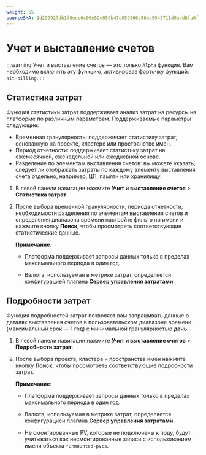 ```yaml
---
weight: 55
sourceSHA: 1d299927db1f0eec6c00e52e056b47a859966c56ba9943711d9add8fa6ff5274
---
```


# Учет и выставление счетов

:::warning
Учет и выставление счетов — это только `Alpha` функция. Вам необходимо включить эту функцию, активировав форточку функций: `ait-billing`.
:::

## Статистика затрат

Функция статистики затрат поддерживает анализ затрат на ресурсы на платформе по различным параметрам. Поддерживаемые параметры следующие:

- Временная гранулярность: поддерживает статистику затрат, основанную на проекте, кластере или пространстве имен.
- Период отчетности: поддерживает статистику затрат на ежемесячной, еженедельной или ежедневной основе.
- Разделение по элементам выставления счетов: вы можете указать, следует ли отображать затраты по каждому элементу выставления счета отдельно, например, ЦП, памяти или хранилищу.

1. В левой панели навигации нажмите **Учет и выставление счетов** > **Статистика затрат**.

2. После выбора временной гранулярности, периода отчетности, необходимости разделения по элементам выставления счетов и определения диапазона времени настройте фильтр по имени и нажмите кнопку **Поиск**, чтобы просмотреть соответствующие статистические данные.

   **Примечание**:

   - Платформа поддерживает запросы данных только в пределах максимального периода в один год.

   - Валюта, используемая в метрике затрат, определяется конфигурацией плагина **Сервер управления затратами**.

## Подробности затрат

Функция подробностей затрат позволяет вам запрашивать данные о деталях выставления счетов в пользовательском диапазоне времени (максимальный срок — 1 год) с минимальной гранулярностью **день**.

1. В левой панели навигации нажмите **Учет и выставление счетов** > **Подробности затрат**.

2. После выбора проекта, кластера и пространства имен нажмите кнопку **Поиск**, чтобы просмотреть соответствующие подробности затрат.

   **Примечание**:

   - Платформа поддерживает запросы данных только в пределах максимального периода в один год.

   - Валюта, используемая в метрике затрат, определяется конфигурацией плагина **Сервер управления затратами**.

   - Не смонтированные PV, которые не подключены к поду, будут учитываться как несмонтированные записи с использованием имени объекта `*unmounted-pvcs`.
